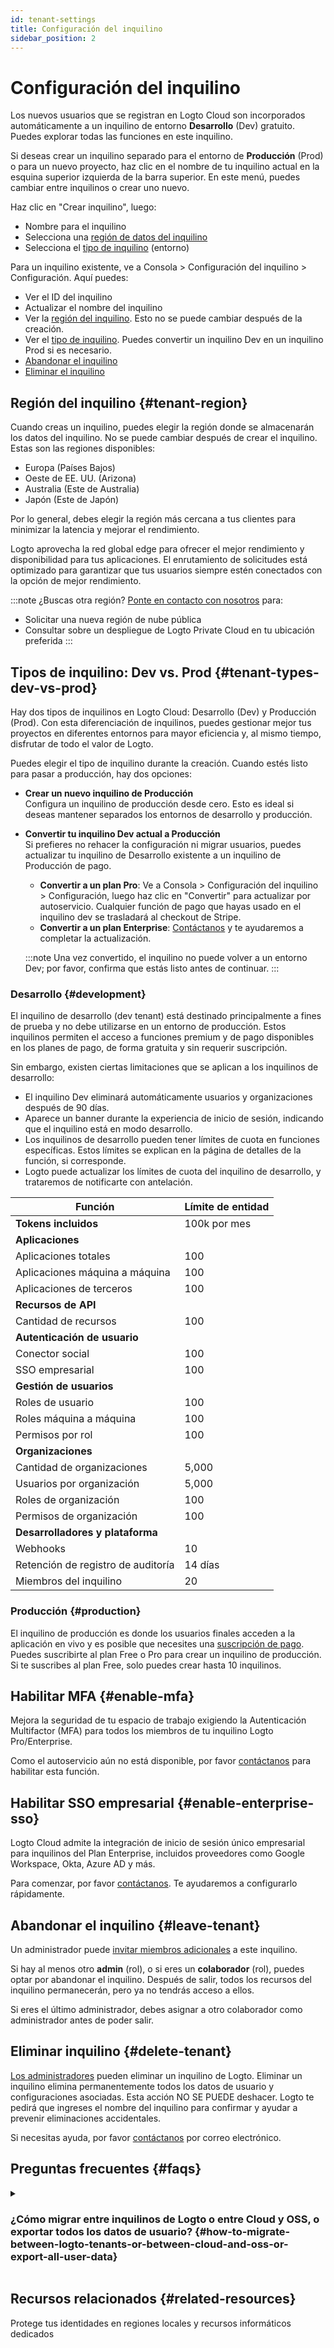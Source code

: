 ```yaml
---
id: tenant-settings
title: Configuración del inquilino
sidebar_position: 2
---
```


# Configuración del inquilino

Los nuevos usuarios que se registran en Logto Cloud son incorporados automáticamente a un inquilino de entorno **Desarrollo** (Dev) gratuito. Puedes explorar todas las funciones en este inquilino.

Si deseas crear un inquilino separado para el entorno de **Producción** (Prod) o para un nuevo proyecto, haz clic en el nombre de tu inquilino actual en la esquina superior izquierda de la barra superior. En este menú, puedes cambiar entre inquilinos o crear uno nuevo.

Haz clic en "Crear inquilino", luego:

- Nombre para el inquilino
- Selecciona una [región de datos del inquilino](#tenant-region)
- Selecciona el [tipo de inquilino](#tenant-types-dev-vs-prod) (entorno)

Para un inquilino existente, ve a <CloudLink to="/settings">Consola > Configuración del inquilino > Configuración</CloudLink>. Aquí puedes:

- Ver el ID del inquilino
- Actualizar el nombre del inquilino
- Ver la [región del inquilino](#tenant-region). Esto no se puede cambiar después de la creación.
- Ver el [tipo de inquilino](#tenant-types-dev-vs-prod). Puedes convertir un inquilino Dev en un inquilino Prod si es necesario.
- [Abandonar el inquilino](#leave-tenant)
- [Eliminar el inquilino](#delete-tenant)

## Región del inquilino \{#tenant-region}

Cuando creas un inquilino, puedes elegir la región donde se almacenarán los datos del inquilino. No se puede cambiar después de crear el inquilino. Estas son las regiones disponibles:

- Europa (Países Bajos)
- Oeste de EE. UU. (Arizona)
- Australia (Este de Australia)
- Japón (Este de Japón)

Por lo general, debes elegir la región más cercana a tus clientes para minimizar la latencia y mejorar el rendimiento.

Logto aprovecha la red global edge para ofrecer el mejor rendimiento y disponibilidad para tus aplicaciones. El enrutamiento de solicitudes está optimizado para garantizar que tus usuarios siempre estén conectados con la opción de mejor rendimiento.

:::note
¿Buscas otra región? [Ponte en contacto con nosotros](https://logto.io/contact) para:

- Solicitar una nueva región de nube pública
- Consultar sobre un despliegue de Logto Private Cloud en tu ubicación preferida
  :::

## Tipos de inquilino: Dev vs. Prod \{#tenant-types-dev-vs-prod}

Hay dos tipos de inquilinos en Logto Cloud: Desarrollo (Dev) y Producción (Prod). Con esta diferenciación de inquilinos, puedes gestionar mejor tus proyectos en diferentes entornos para mayor eficiencia y, al mismo tiempo, disfrutar de todo el valor de Logto.

Puedes elegir el tipo de inquilino durante la creación. Cuando estés listo para pasar a producción, hay dos opciones:

- **Crear un nuevo inquilino de Producción**  
  Configura un inquilino de producción desde cero. Esto es ideal si deseas mantener separados los entornos de desarrollo y producción.
- **Convertir tu inquilino Dev actual a Producción**  
  Si prefieres no rehacer la configuración ni migrar usuarios, puedes actualizar tu inquilino de Desarrollo existente a un inquilino de Producción de pago.

  - **Convertir a un plan Pro**: Ve a <CloudLink to="/tenant-settings/settings">Consola > Configuración del inquilino > Configuración</CloudLink>, luego haz clic en "Convertir" para actualizar por autoservicio. Cualquier función de pago que hayas usado en el inquilino dev se trasladará al checkout de Stripe.
  - **Convertir a un plan Enterprise**: [Contáctanos](https://logto.io/contact) y te ayudaremos a completar la actualización.

  :::note
  Una vez convertido, el inquilino no puede volver a un entorno Dev; por favor, confirma que estás listo antes de continuar.
  :::

### Desarrollo \{#development}

El inquilino de desarrollo (dev tenant) está destinado principalmente a fines de prueba y no debe utilizarse en un entorno de producción. Estos inquilinos permiten el acceso a funciones premium y de pago disponibles en los planes de pago, de forma gratuita y sin requerir suscripción.

Sin embargo, existen ciertas limitaciones que se aplican a los inquilinos de desarrollo:

- El inquilino Dev eliminará automáticamente usuarios y organizaciones después de 90 días.
- Aparece un banner durante la experiencia de inicio de sesión, indicando que el inquilino está en modo desarrollo.
- Los inquilinos de desarrollo pueden tener límites de cuota en funciones específicas. Estos límites se explican en la página de detalles de la función, si corresponde.
- Logto puede actualizar los límites de cuota del inquilino de desarrollo, y trataremos de notificarte con antelación.

| Función                            | Límite de entidad |
| ---------------------------------- | ----------------- |
| **Tokens incluidos**               | 100k por mes      |
| **Aplicaciones**                   |                   |
| Aplicaciones totales               | 100               |
| Aplicaciones máquina a máquina     | 100               |
| Aplicaciones de terceros           | 100               |
| **Recursos de API**                |                   |
| Cantidad de recursos               | 100               |
| **Autenticación de usuario**       |                   |
| Conector social                    | 100               |
| SSO empresarial                    | 100               |
| **Gestión de usuarios**            |                   |
| Roles de usuario                   | 100               |
| Roles máquina a máquina            | 100               |
| Permisos por rol                   | 100               |
| **Organizaciones**                 |                   |
| Cantidad de organizaciones         | 5,000             |
| Usuarios por organización          | 5,000             |
| Roles de organización              | 100               |
| Permisos de organización           | 100               |
| **Desarrolladores y plataforma**   |                   |
| Webhooks                           | 10                |
| Retención de registro de auditoría | 14 días           |
| Miembros del inquilino             | 20                |

### Producción \{#production}

El inquilino de producción es donde los usuarios finales acceden a la aplicación en vivo y es posible que necesites una [suscripción de pago](https://logto.io/pricing). Puedes suscribirte al plan Free o Pro para crear un inquilino de producción. Si te suscribes al plan Free, solo puedes crear hasta 10 inquilinos.

## Habilitar MFA \{#enable-mfa}

Mejora la seguridad de tu espacio de trabajo exigiendo la Autenticación Multifactor (MFA) para todos los miembros de tu inquilino Logto Pro/Enterprise.

Como el autoservicio aún no está disponible, por favor [contáctanos](https://logto.io/contact) para habilitar esta función.

## Habilitar SSO empresarial \{#enable-enterprise-sso}

Logto Cloud admite la integración de inicio de sesión único empresarial para inquilinos del Plan Enterprise, incluidos proveedores como Google Workspace, Okta, Azure AD y más.

Para comenzar, por favor [contáctanos](https://logto.io/contact). Te ayudaremos a configurarlo rápidamente.

## Abandonar el inquilino \{#leave-tenant}

Un administrador puede [invitar miembros adicionales](/logto-cloud/tenant-member-management) a este inquilino.

Si hay al menos otro **admin** (rol), o si eres un **colaborador** (rol), puedes optar por abandonar el inquilino. Después de salir, todos los recursos del inquilino permanecerán, pero ya no tendrás acceso a ellos.

Si eres el último administrador, debes asignar a otro colaborador como administrador antes de poder salir.

## Eliminar inquilino \{#delete-tenant}

[Los administradores](/logto-cloud/tenant-member-management#invite-collaborators) pueden eliminar un inquilino de Logto. Eliminar un inquilino elimina permanentemente todos los datos de usuario y configuraciones asociadas. Esta acción NO SE PUEDE deshacer. Logto te pedirá que ingreses el nombre del inquilino para confirmar y ayudar a prevenir eliminaciones accidentales.

Si necesitas ayuda, por favor [contáctanos](https://logto.io/contact) por correo electrónico.

## Preguntas frecuentes \{#faqs}

<details>
<summary>

### ¿Cómo migrar entre inquilinos de Logto o entre Cloud y OSS, o exportar todos los datos de usuario? \{#how-to-migrate-between-logto-tenants-or-between-cloud-and-oss-or-export-all-user-data}

</summary>

Actualmente puedes convertir tu inquilino de **Desarrollo** en un inquilino de **Producción** de pago por ti mismo. [Más información](#tenant-types-dev-vs-prod)

Sin embargo, la migración por autoservicio (todas las configuraciones y datos de usuario) entre Logto Cloud y la versión OSS no está soportada. Si necesitas este servicio, por favor [contacta al equipo de Logto](https://logto.io/contact) para discutir tus opciones.

Si planeas dejar de usar Logto Cloud para un proyecto, Logto puede ayudarte a exportar todos los datos de usuario. Por favor, [ponte en contacto con nosotros](https://logto.io/contact).

</details>

## Recursos relacionados \{#related-resources}

<Url href="https://blog.logto.io/data-region-resources">
  Protege tus identidades en regiones locales y recursos informáticos dedicados
</Url>
